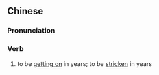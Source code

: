 {{also|上年纪}}
==Chinese==
{{zh-forms|s=上年纪|type=12}}

===Pronunciation===
{{zh-pron
|m=shàng niánjì
|c=soeng5 nin4 gei2
|mn=xm:siōng-nî-kí/xm:chhiūⁿ-nî-kí
|cat=v
}}

===Verb===
{{zh-verb}}

# to be [[get on|getting on]] in years; to be [[strike|stricken]] in years